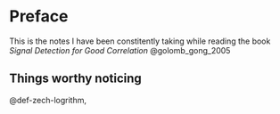 # Preface {.unnumbered}

This is the notes I have been constitently taking while reading the book *Signal Detection for Good Correlation* @golomb_gong_2005

## Things worthy noticing {.unnumbered}
@def-zech-logrithm, 